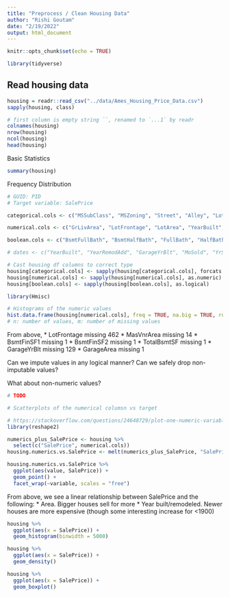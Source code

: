 ```yaml
---
title: "Preprocess / Clean Housing Data"
author: "Rishi Goutam"
date: "2/19/2022"
output: html_document
---
```


```r
knitr::opts_chunk$set(echo = TRUE)

library(tidyverse)
```

## Read housing data

```r
housing = readr::read_csv("../data/Ames_Housing_Price_Data.csv")
sapply(housing, class)
```


```r
# first column is empty string ``, renamed to `...1` by readr
colnames(housing)
nrow(housing)
ncol(housing)
head(housing)
```

Basic Statistics

``` r
summary(housing)
```


Frequency Distribution

```r

# GUID: PID
# Target variable: SalePrice

categorical.cols <- c("MSSubClass", "MSZoning", "Street", "Alley", "LotShape", "LandContour", "Utilities", "LotConfig", "LandSlope", "Neighborhood", "Condition1", "Condition2", "BldgType", "HouseStyle", "OverallQual", "OverallCond", "RoofStyle", "RoofMatl", "Exterior1st", "Exterior2nd", "MasVnrType", "ExterQual", "ExterCond", "Foundation", "BsmtQual", "BsmtCond", "BsmtExposure", "BsmtFinType1", "BsmtFinType2", "Heating", "HeatingQC", "CentralAir", "Electrical", "KitchenQual", "TotRmsAbvGrd", "Functional", "Fireplaces", "FireplaceQu", "GarageType", "GarageFinish", "GarageCars", "GarageQual", "GarageCond", "PavedDrive", "PoolQC", "Fence", "MiscFeature", "SaleType", "SaleCondition", "MoSold", "YrSold")

numerical.cols <- c("GrLivArea", "LotFrontage", "LotArea", "YearBuilt", "YearRemodAdd", "MasVnrArea", "BsmtFinSF1", "BsmtFinSF2", "BsmtUnfSF", "TotalBsmtSF", "1stFlrSF", "2ndFlrSF", "LowQualFinSF", "GarageYrBlt", "GarageArea", "WoodDeckSF", "OpenPorchSF", "EnclosedPorch", "3SsnPorch", "ScreenPorch", "PoolArea", "MiscVal")

boolean.cols <- c("BsmtFullBath", "BsmtHalfBath", "FullBath", "HalfBath", "BedroomAbvGr", "KitchenAbvGr")

# dates <- c("YearBuilt", "YearRemodAdd", "GarageYrBlt", "MoSold", "YrSold")

# Cast housing df columns to correct type
housing[categorical.cols] <- sapply(housing[categorical.cols], forcats::as_factor)
housing[numerical.cols] <- sapply(housing[numerical.cols], as.numeric)
housing[boolean.cols] <- sapply(housing[boolean.cols], as.logical)

```


```r
library(Hmisc)

# Histograms of the numeric values
hist.data.frame(housing[numerical.cols], freq = TRUE, na.big = TRUE, rugs = FALSE)
# n: number of values, m: number of missing values
```

From above, 
* LotFrontage missing 462
* MasVnrArea missing 14
* BsmtFinSF1 missing 1
* BsmtFinSF2 missing 1
* TotalBsmtSF missing 1
* GarageYrBlt missing 129
* GarageArea missing 1

Can we impute values in any logical manner? Can we safely drop non-imputable values?

What about non-numeric values?

```r
# TODO
```

```r
# Scatterplots of the numerical columsn vs target

# https://stackoverflow.com/questions/24648729/plot-one-numeric-variable-against-n-numeric-variables-in-n-plots
library(reshape2)

numerics_plus_SalePrice <- housing %>%
  select(c("SalePrice", numerical.cols))
housing.numerics.vs.SalePrice <- melt(numerics_plus_SalePrice, "SalePrice")

housing.numerics.vs.SalePrice %>%
  ggplot(aes(value, SalePrice)) +
  geom_point() +
  facet_wrap(~variable, scales = "free")
```

From above, we see a linear relationship between SalePrice and the following:
* Area. Bigger houses sell for more
* Year built/remodeled. Newer houses are more expensive (though some interesting increase for <1900)


```r
housing %>% 
  ggplot(aes(x = SalePrice)) +
  geom_histogram(binwidth = 5000)

housing %>% 
  ggplot(aes(x = SalePrice)) +
  geom_density()

housing %>% 
  ggplot(aes(x = SalePrice)) +
  geom_boxplot()
```


